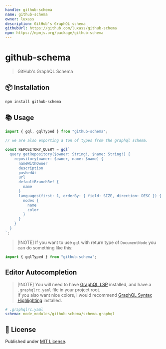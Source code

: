 ```yaml
---
handle: github-schema
name: github-schema
owner: luxass
description: GitHub's GraphQL schema
githubUrl: https://github.com/luxass/github-schema
npm: https://npmjs.org/package/github-schema
---
```


# github-schema

> GitHub's GraphQL Schema

## 📦 Installation

```sh
npm install github-schema
```

## 📚 Usage

```ts
import { gql, gqlTyped } from "github-schema";

// we are also exporting a ton of types from the graphql schema.

const REPOSITORY_QUERY = gql`
  query getRepository($owner: String!, $name: String!) {
    repository(owner: $owner, name: $name) {
      nameWithOwner
      description
      pushedAt
      url
      defaultBranchRef {
        name
      }
      languages(first: 1, orderBy: { field: SIZE, direction: DESC }) {
        nodes {
          name
          color
        }
      }
    }
  }
`;
```

> \[!NOTE]
> If you want to use `gql` with return type of `DocumentNode` you can do something like this:

```ts
import { gqlTyped } from "github-schema";
```

## Editor Autocompletion

> \[!NOTE]
> You will need to have [GraphQL LSP](https://marketplace.visualstudio.com/items?itemName=GraphQL.vscode-graphql) installed, and have a `.graphqlrc.yaml` file in your project root.\
> If you also want nice colors, i would recommend [GraphQL Syntax Highlighting](https://marketplace.visualstudio.com/items?itemName=GraphQL.vscode-graphql-syntax) installed.

```yaml
# .graphqlrc.yaml
schema: node_modules/github-schema/schema.graphql
```

## 📄 License

Published under [MIT License](https://github.com/luxass/github-schema/blob/main/LICENSE).
